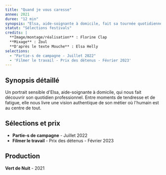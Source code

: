 ```yaml
---
title: "Quand je vous caresse"
annee: 2021
duree: "12 min"
synopsis: "Elsa, aide-soignante à domicile, fait sa tournée quotidienne. De salles de bain en cuisines, d'une personne à l'autre, elle soigne, caresse, lave ces corps en perte d'autonomie. Enjouée ou fatiguée, Elsa raconte son métier où le tragique se mêle à la beauté."
statut: "Sélections festivals"
credits: |
  **Image/montage/réalisation** : Florine Clap
  **Mixage** : Zoul
  **D'après le texte Mouche** : Elsa Helly
selections:
  - "Partie-s de campagne - Juillet 2022"
  - 'Filmer le travail - Prix des détenus - Février 2023'
---
```


## Synopsis détaillé

Un portrait sensible d'Elsa, aide-soignante à domicile, qui nous fait découvrir son quotidien professionnel. Entre moments de tendresse et de fatigue, elle nous livre une vision authentique de son métier où l'humain est au centre de tout.

## Sélections et prix

- **Partie-s de campagne** - Juillet 2022
- **Filmer le travail** - Prix des détenus - Février 2023

## Production

**Vert de Nuit** - 2021
